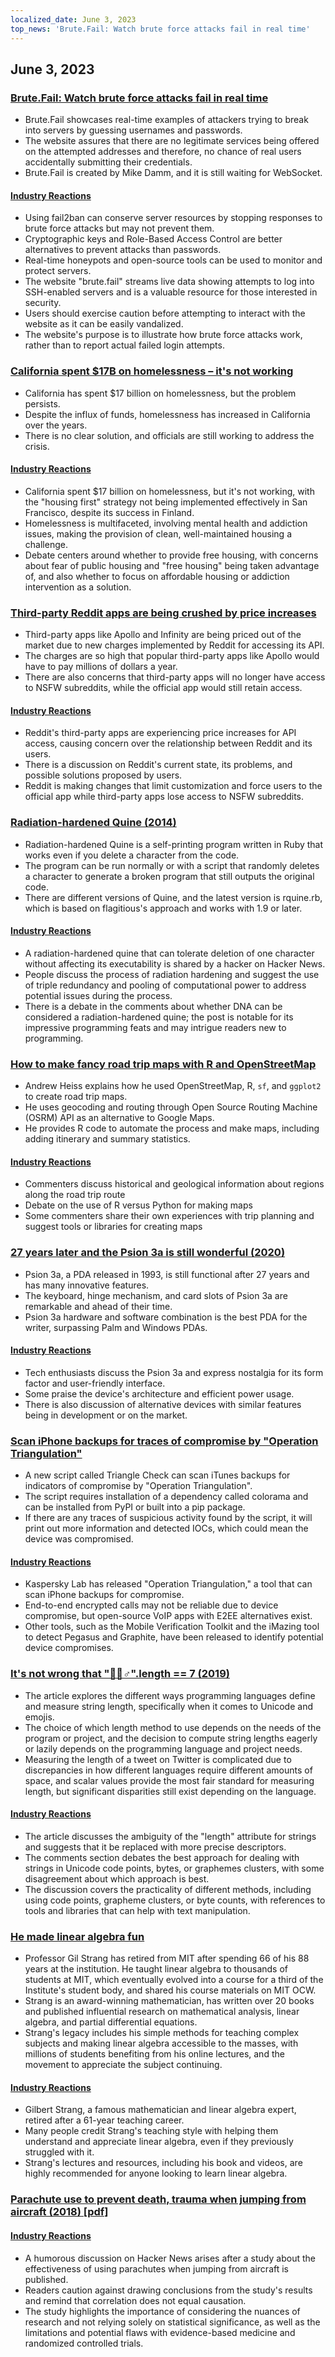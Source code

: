 ```yaml
---
localized_date: June 3, 2023
top_news: 'Brute.Fail: Watch brute force attacks fail in real time'
---
```




<CallToAction />

<Steps>

## June 3, 2023

### [Brute.Fail: Watch brute force attacks fail in real time](https://brute.fail/)

- Brute.Fail showcases real-time examples of attackers trying to break into servers by guessing usernames and passwords.
- The website assures that there are no legitimate services being offered on the attempted addresses and therefore, no chance of real users accidentally submitting their credentials.
- Brute.Fail is created by Mike Damm, and it is still waiting for WebSocket.

#### [Industry Reactions](http://news.ycombinator.com/item?id=36169954)

- Using fail2ban can conserve server resources by stopping responses to brute force attacks but may not prevent them.
- Cryptographic keys and Role-Based Access Control are better alternatives to prevent attacks than passwords.
- Real-time honeypots and open-source tools can be used to monitor and protect servers.
- The website "brute.fail" streams live data showing attempts to log into SSH-enabled servers and is a valuable resource for those interested in security.
- Users should exercise caution before attempting to interact with the website as it can be easily vandalized.
- The website's purpose is to illustrate how brute force attacks work, rather than to report actual failed login attempts.

### [California spent $17B on homelessness – it's not working](https://www.wsj.com/articles/california-homeless-population-oakland-wood-street-encampment-78d42cc3)

- California has spent $17 billion on homelessness, but the problem persists.
- Despite the influx of funds, homelessness has increased in California over the years.
- There is no clear solution, and officials are still working to address the crisis.

#### [Industry Reactions](http://news.ycombinator.com/item?id=36162154)

- California spent $17 billion on homelessness, but it's not working, with the "housing first" strategy not being implemented effectively in San Francisco, despite its success in Finland.
- Homelessness is multifaceted, involving mental health and addiction issues, making the provision of clean, well-maintained housing a challenge.
- Debate centers around whether to provide free housing, with concerns about fear of public housing and "free housing" being taken advantage of, and also whether to focus on affordable housing or addiction intervention as a solution.

### [Third-party Reddit apps are being crushed by price increases](https://kotaku.com/reddit-third-party-3rd-apps-pricing-crush-ios-android-1850493992)

- Third-party apps like Apollo and Infinity are being priced out of the market due to new charges implemented by Reddit for accessing its API.
- The charges are so high that popular third-party apps like Apollo would have to pay millions of dollars a year.
- There are also concerns that third-party apps will no longer have access to NSFW subreddits, while the official app would still retain access.

#### [Industry Reactions](http://news.ycombinator.com/item?id=36162235)

- Reddit's third-party apps are experiencing price increases for API access, causing concern over the relationship between Reddit and its users.
- There is a discussion on Reddit's current state, its problems, and possible solutions proposed by users.
- Reddit is making changes that limit customization and force users to the official app while third-party apps lose access to NSFW subreddits.

### [Radiation-hardened Quine (2014)](https://github.com/mame/radiation-hardened-quine)

- Radiation-hardened Quine is a self-printing program written in Ruby that works even if you delete a character from the code.
- The program can be run normally or with a script that randomly deletes a character to generate a broken program that still outputs the original code.
- There are different versions of Quine, and the latest version is rquine.rb, which is based on flagitious's approach and works with 1.9 or later.

#### [Industry Reactions](http://news.ycombinator.com/item?id=36162164)

- A radiation-hardened quine that can tolerate deletion of one character without affecting its executability is shared by a hacker on Hacker News.
- People discuss the process of radiation hardening and suggest the use of triple redundancy and pooling of computational power to address potential issues during the process.
- There is a debate in the comments about whether DNA can be considered a radiation-hardened quine; the post is notable for its impressive programming feats and may intrigue readers new to programming.

### [How to make fancy road trip maps with R and OpenStreetMap](https://www.andrewheiss.com/blog/2023/06/01/geocoding-routing-openstreetmap-r/)

- Andrew Heiss explains how he used OpenStreetMap, R, `sf`, and `ggplot2` to create road trip maps.
- He uses geocoding and routing through Open Source Routing Machine (OSRM) API as an alternative to Google Maps.
- He provides R code to automate the process and make maps, including adding itinerary and summary statistics.

#### [Industry Reactions](http://news.ycombinator.com/item?id=36159864)

- Commenters discuss historical and geological information about regions along the road trip route
- Debate on the use of R versus Python for making maps
- Some commenters share their own experiences with trip planning and suggest tools or libraries for creating maps

### [27 years later and the Psion 3a is still wonderful (2020)](https://mcgst.com/2020/12/01/27-years-later-and-the-psion-3a-is-still-wonderful/)

- Psion 3a, a PDA released in 1993, is still functional after 27 years and has many innovative features.
- The keyboard, hinge mechanism, and card slots of Psion 3a are remarkable and ahead of their time.
- Psion 3a hardware and software combination is the best PDA for the writer, surpassing Palm and Windows PDAs.

#### [Industry Reactions](http://news.ycombinator.com/item?id=36162265)

- Tech enthusiasts discuss the Psion 3a and express nostalgia for its form factor and user-friendly interface.
- Some praise the device's architecture and efficient power usage.
- There is also discussion of alternative devices with similar features being in development or on the market.

### [Scan iPhone backups for traces of compromise by "Operation Triangulation"](https://github.com/KasperskyLab/triangle_check)

- A new script called Triangle Check can scan iTunes backups for indicators of compromise by "Operation Triangulation".
- The script requires installation of a dependency called colorama and can be installed from PyPI or built into a pip package.
- If there are any traces of suspicious activity found by the script, it will print out more information and detected IOCs, which could mean the device was compromised.

#### [Industry Reactions](http://news.ycombinator.com/item?id=36164340)

- Kaspersky Lab has released "Operation Triangulation," a tool that can scan iPhone backups for compromise.
- End-to-end encrypted calls may not be reliable due to device compromise, but open-source VoIP apps with E2EE alternatives exist.
- Other tools, such as the Mobile Verification Toolkit and the iMazing tool to detect Pegasus and Graphite, have been released to identify potential device compromises.

### [It's not wrong that "🤦🏼♂".length == 7 (2019)](https://hsivonen.fi/string-length/)

- The article explores the different ways programming languages define and measure string length, specifically when it comes to Unicode and emojis.
- The choice of which length method to use depends on the needs of the program or project, and the decision to compute string lengths eagerly or lazily depends on the programming language and project needs.
- Measuring the length of a tweet on Twitter is complicated due to discrepancies in how different languages require different amounts of space, and scalar values provide the most fair standard for measuring length, but significant disparities still exist depending on the language.

#### [Industry Reactions](http://news.ycombinator.com/item?id=36159443)

- The article discusses the ambiguity of the "length" attribute for strings and suggests that it be replaced with more precise descriptors.
- The comments section debates the best approach for dealing with strings in Unicode code points, bytes, or graphemes clusters, with some disagreement about which approach is best.
- The discussion covers the practicality of different methods, including using code points, grapheme clusters, or byte counts, with references to tools and libraries that can help with text manipulation.

### [He made linear algebra fun](https://news.mit.edu/2023/gilbert-strang-made-linear-algebra-fun-0531)

- Professor Gil Strang has retired from MIT after spending 66 of his 88 years at the institution. He taught linear algebra to thousands of students at MIT, which eventually evolved into a course for a third of the Institute's student body, and shared his course materials on MIT OCW.
- Strang is an award-winning mathematician, has written over 20 books and published influential research on mathematical analysis, linear algebra, and partial differential equations.
- Strang's legacy includes his simple methods for teaching complex subjects and making linear algebra accessible to the masses, with millions of students benefiting from his online lectures, and the movement to appreciate the subject continuing.

#### [Industry Reactions](http://news.ycombinator.com/item?id=36168068)

- Gilbert Strang, a famous mathematician and linear algebra expert, retired after a 61-year teaching career.
- Many people credit Strang's teaching style with helping them understand and appreciate linear algebra, even if they previously struggled with it.
- Strang's lectures and resources, including his book and videos, are highly recommended for anyone looking to learn linear algebra.

### [Parachute use to prevent death, trauma when jumping from aircraft (2018) [pdf]](https://www.bmj.com/content/bmj/363/bmj.k5094.full.pdf)

#### [Industry Reactions](http://news.ycombinator.com/item?id=36161175)

- A humorous discussion on Hacker News arises after a study about the effectiveness of using parachutes when jumping from aircraft is published.
- Readers caution against drawing conclusions from the study's results and remind that correlation does not equal causation.
- The study highlights the importance of considering the nuances of research and not relying solely on statistical significance, as well as the limitations and potential flaws with evidence-based medicine and randomized controlled trials.

</Steps>
